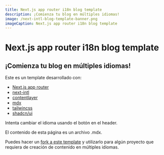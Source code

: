 ```yaml
---
title: Next.js app router i18n blog template
description: ¡Comienza tu blog en múltiples idiomas!
image: /next-intl-blog-template-banner.png
imageCaption: Next.js app router i18n blog template
---
```


# Next.js app router i18n blog template

## ¡Comienza tu blog en múltiples idiomas!

Este es un template desarrollado con:

- [Next.js app router](https://nextjs.org/)
- [next-intl](https://next-intl-docs.vercel.app/)
- [contentlayer](https://contentlayer.dev/)
- [mdx](https://mdxjs.com/docs/)
- [tailwincss](https://tailwindcss.com/)
- [shadcn/ui](https://ui.shadcn.com/)

Intenta cambiar el idioma usando el botón en el header.

El contenido de esta página es un archivo .mdx.

Puedes hacer un [fork a este template](https://github.com/juancmandev/next-intl-blog-template) y utilizarlo para algún proyecto que requiera de creación de contenido en múltiples idiomas.

